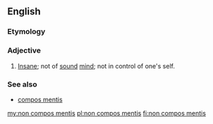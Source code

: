 ==English==

===Etymology===
{{etyl|la|en}}

===Adjective===
{{en-adj|head=[[non]] [[compos]] [[mens|mentis]]|-}}

# {{context|legal|lang=en|but also seeing wider use}} [[insane|Insane]]; not of [[sound]] [[mind]]; not in control of one's self.

===See also===
* [[compos mentis]]

[[my:non compos mentis]]
[[pl:non compos mentis]]
[[fi:non compos mentis]]